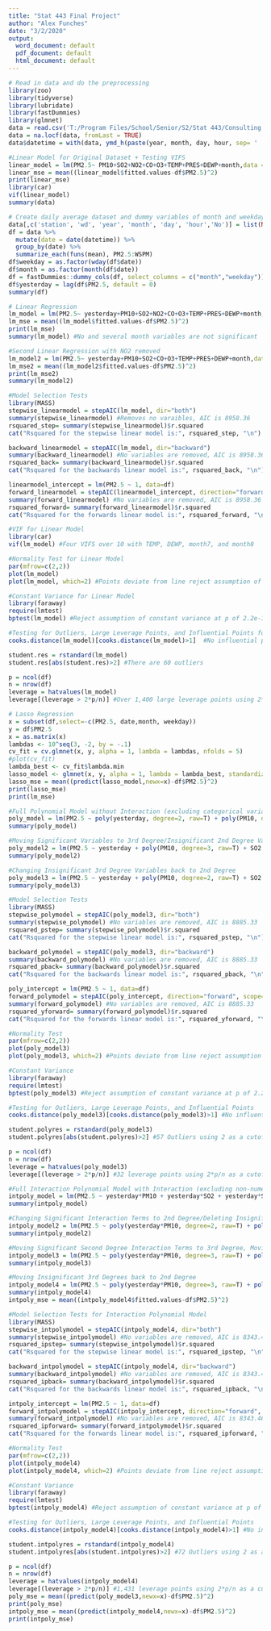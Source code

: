 ---
title: "Stat 443 Final Project"
author: "Alex Funches"
date: "3/2/2020"
output:
  word_document: default
  pdf_document: default
  html_document: default
---
```{r Data and Linear/Lasso Model echo=TRUE , eval=TRUE, warning = FALSE, message = FALSE}
# Read in data and do the preprocessing 
library(zoo)
library(tidyverse)
library(lubridate)
library(fastDummies)
library(glmnet)
data = read.csv('T:/Program Files/School/Senior/S2/Stat 443/Consulting Project/PRSA_Data_Wanshouxigong_20130301-20170228.csv',header = TRUE)
data = na.locf(data, fromLast = TRUE)
data$datetime = with(data, ymd_h(paste(year, month, day, hour, sep= ' ')))

#Linear Model for Original Dataset + Testing VIFS 
linear_model = lm(PM2.5~ PM10+SO2+NO2+CO+O3+TEMP+PRES+DEWP+month,data = data)
linear_mse = mean((linear_model$fitted.values-df$PM2.5)^2)
print(linear_mse)
library(car)
vif(linear_model)
summary(data)

# Create daily average dataset and dummy variables of month and weekday
data[,c('station', 'wd', 'year', 'month', 'day', 'hour','No')] = list(NULL)
df = data %>%
  mutate(date = date(datetime)) %>%
  group_by(date) %>%
  summarize_each(funs(mean), PM2.5:WSPM)
df$weekday = as.factor(wday(df$date))
df$month = as.factor(month(df$date))
df = fastDummies::dummy_cols(df, select_columns = c("month","weekday"))
df$yesterday = lag(df$PM2.5, default = 0)
summary(df)

# Linear Regression 
lm_model = lm(PM2.5~ yesterday+PM10+SO2+NO2+CO+O3+TEMP+PRES+DEWP+month,data = df)#DEWP becomes collinear because of the month dummy variables + TEMP becomes collinear because of yesterday's PM2.5
lm_mse = mean((lm_model$fitted.values-df$PM2.5)^2)
print(lm_mse)
summary(lm_model) #No and several month variables are not significant 

#Second Linear Regression with NO2 removed 
lm_model2 = lm(PM2.5~ yesterday+PM10+SO2+CO+O3+TEMP+PRES+DEWP+month,data = df)
lm_mse2 = mean((lm_model2$fitted.values-df$PM2.5)^2)
print(lm_mse2)
summary(lm_model2)

#Model Selection Tests
library(MASS)
stepwise_linearmodel = stepAIC(lm_model, dir="both")
summary(stepwise_linearmodel) #Removes no varaibles, AIC is 8958.36
rsquared_step= summary(stepwise_linearmodel)$r.squared
cat("Rsquared for the stepwise linear model is:", rsquared_step, "\n")

backward_linearmodel = stepAIC(lm_model, dir="backward")
summary(backward_linearmodel) #No variables are removed, AIC is 8958.36
rsquared_back= summary(backward_linearmodel)$r.squared
cat("Rsquared for the backwards linear model is:", rsquared_back, "\n") 

linearmodel_intercept = lm(PM2.5 ~ 1, data=df)
forward_linearmodel = stepAIC(linearmodel_intercept, direction="forward", scope=formula(lm_model))
summary(forward_linearmodel) #No variables are removed, AIC is 8958.36
rsquared_forward= summary(forward_linearmodel)$r.squared
cat("Rsquared for the forwards linear model is:", rsquared_forward, "\n")

#VIF for Linear Model
library(car)
vif(lm_model) #Four VIFS over 10 with TEMP, DEWP, month7, and month8 

#Normality Test for Linear Model
par(mfrow=c(2,2))
plot(lm_model)
plot(lm_model, which=2) #Points deviate from line reject assumption of normality 

#Constant Variance for Linear Model 
library(faraway)
require(lmtest)
bptest(lm_model) #Reject assumption of constant variance at p of 2.2e-16

#Testing for Outliers, Large Leverage Points, and Influential Points for Linear Model
cooks.distance(lm_model)[cooks.distance(lm_model)>1]  #No influential points using 1 as a cutoff 

student.res = rstandard(lm_model)
student.res[abs(student.res)>2] #There are 60 outliers 

p = ncol(df)
n = nrow(df)
leverage = hatvalues(lm_model)
leverage[(leverage > 2*p/n)] #Over 1,400 large leverage points using 2*p/n as a cutoff  

# Lasso Regression
x = subset(df,select=-c(PM2.5, date,month, weekday))
y = df$PM2.5
x = as.matrix(x)
lambdas <- 10^seq(3, -2, by = -.1)
cv_fit = cv.glmnet(x, y, alpha = 1, lambda = lambdas, nfolds = 5)
#plot(cv_fit)
lambda_best <- cv_fit$lambda.min 
lasso_model <- glmnet(x, y, alpha = 1, lambda = lambda_best, standardize = TRUE)
lasso_mse = mean((predict(lasso_model,newx=x)-df$PM2.5)^2)
print(lasso_mse)
print(lm_mse)
```

```{r Data Polynomial Model without Interaction, echo=TRUE , eval=TRUE, warning = FALSE, message = FALSE}
#Full Polynomial Model without Interaction (excluding categorical variables)
poly_model = lm(PM2.5 ~ poly(yesterday, degree=2, raw=T) + poly(PM10, degree=2, raw=T) + poly(SO2, degree=2, raw=T) + poly(NO2, degree=2, raw=T) + poly(CO, degree=2, raw=T) + poly(O3, degree=2, raw=T) + poly(TEMP, degree=2, raw=T) + poly(PRES, degree=2, raw=T) + poly(DEWP, degree=2, raw=T) + month, data = df)
summary(poly_model)

#Moving Significant Variables to 3rd Degree/Insignificant 2nd Degree Variabes to 1st Degree
poly_model2 = lm(PM2.5 ~ yesterday + poly(PM10, degree=3, raw=T) + SO2 + NO2 + poly(CO, degree=3, raw=T) +O3 + TEMP + PRES + poly(DEWP, degree=3, raw=T) + month, data = df)
summary(poly_model2)

#Changing Insignificant 3rd Degree Variables back to 2nd Degree
poly_model3 = lm(PM2.5 ~ yesterday + poly(PM10, degree=2, raw=T) + SO2 + NO2 + poly(CO, degree=2, raw=T) +O3 + TEMP + PRES + poly(DEWP, degree=3, raw=T) + month, data = df)
summary(poly_model3)

#Model Selection Tests
library(MASS)
stepwise_polymodel = stepAIC(poly_model3, dir="both")
summary(stepwise_polymodel) #No variables are removed, AIC is 8885.33
rsquared_pstep= summary(stepwise_polymodel)$r.squared
cat("Rsquared for the stepwise linear model is:", rsquared_pstep, "\n")

backward_polymodel = stepAIC(poly_model3, dir="backward")
summary(backward_polymodel) #No variables are removed, AIC is 8885.33
rsquared_pback= summary(backward_polymodel)$r.squared
cat("Rsquared for the backwards linear model is:", rsquared_pback, "\n") 

poly_intercept = lm(PM2.5 ~ 1, data=df)
forward_polymodel = stepAIC(poly_intercept, direction="forward", scope=formula(poly_model3))
summary(forward_polymodel) #No variables are removed, AIC is 8885.33
rsquared_yforward= summary(forward_polymodel)$r.squared
cat("Rsquared for the forwards linear model is:", rsquared_yforward, "\n")

#Normality Test
par(mfrow=c(2,2))
plot(poly_model3)
plot(poly_model3, which=2) #Points deviate from line reject assumption of normality 

#Constant Variance 
library(faraway)
require(lmtest)
bptest(poly_model3) #Reject assumption of constant variance at p of 2.2e-16

#Testing for Outliers, Large Leverage Points, and Influential Points 
cooks.distance(poly_model3)[cooks.distance(poly_model3)>1] #No influential points using 1 as a cutoff 

student.polyres = rstandard(poly_model3)
student.polyres[abs(student.polyres)>2] #57 Outliers using 2 as a cutoff 

p = ncol(df)
n = nrow(df)
leverage = hatvalues(poly_model3)
leverage[(leverage > 2*p/n)] #32 leverage points using 2*p/n as a cutoff  
```

```{r Polynomial Model With Interaction, echo=TRUE , eval=TRUE, warning = FALSE, message = FALSE}
#Full Interaction Polynomial Model with Interaction (excluding non-numeric variables)
intpoly_model = lm(PM2.5 ~ yesterday*PM10 + yesterday*SO2 + yesterday*SO2 + yesterday*NO2 + yesterday*CO + yesterday*O3 + yesterday*TEMP + yesterday*PRES + yesterday*DEWP + PM10*SO2 + PM10*NO2 + PM10*CO + PM10*O3 + PM10*TEMP + PM10*PRES + PM10*DEWP + SO2*NO2 + SO2*CO + SO2*O3 + SO2*TEMP + SO2*PRES + SO2*DEWP + NO2*CO + NO2*O3 + NO2*TEMP + NO2*PRES + NO2*DEWP + CO*O3 + CO*TEMP + CO*PRES + CO*DEWP + O3*TEMP + O3*PRES + O3*DEWP + TEMP*PRES + TEMP*DEWP + PRES*DEWP + month, data=df)  
summary(intpoly_model)

#Changing Significant Interaction Terms to 2nd Degree/Deleting Insignificant Terms
intpoly_model2 = lm(PM2.5 ~ poly(yesterday*PM10, degree=2, raw=T) + poly(yesterday*NO2, degree=2, raw=T) + poly(yesterday*CO, degree=2, raw=T) + poly(PM10*SO2, degree=2, raw=T) + poly(PM10*NO2, degree=2, raw=T) + poly(PM10*TEMP, degree=2, raw=T) + poly(PM10*DEWP, degree=2, raw=T) + poly(SO2*NO2, degree=2, raw=T) + poly(SO2*CO, degree=2, raw=T) + poly(SO2*PRES, degree=2, raw=T) + poly(SO2*DEWP, degree=2, raw=T) + poly(NO2*DEWP, degree=2, raw=T) + poly(CO*O3, degree=2, raw=T) + poly(CO*DEWP, degree=2, raw=T) + poly(O3*PRES, degree=2, raw=T) + poly(TEMP*PRES, degree=2, raw=T) + month, data=df)   
summary(intpoly_model2)

#Moving Significant Second Degree Interaction Terms to 3rd Degree, Moving Insignificant Second Degrees back to 1st Degree 
intpoly_model3 = lm(PM2.5 ~ poly(yesterday*PM10, degree=3, raw=T) + poly(yesterday*NO2, degree=1, raw=T) + poly(yesterday*CO, degree=3, raw=T) + poly(PM10*SO2, degree=3, raw=T) + poly(PM10*NO2, degree=3, raw=T) + poly(PM10*TEMP, degree=3, raw=T) + poly(PM10*DEWP, degree=3, raw=T) + poly(SO2*NO2, degree=3, raw=T) + poly(SO2*CO, degree=3, raw=T) + poly(SO2*PRES, degree=1, raw=T) + poly(SO2*DEWP, degree=1, raw=T) + poly(NO2*DEWP, degree=3, raw=T) + poly(CO*O3, degree=3, raw=T) + poly(CO*DEWP, degree=1, raw=T) + poly(O3*PRES, degree=3, raw=T) + poly(TEMP*PRES, degree=1, raw=T) + month, data=df)   
summary(intpoly_model3)

#Moving Insignificant 3rd Degrees back to 2nd Degree
intpoly_model4 = lm(PM2.5 ~ poly(yesterday*PM10, degree=3, raw=T) + poly(yesterday*NO2, degree=1, raw=T) + poly(yesterday*CO, degree=2, raw=T) + poly(PM10*SO2, degree=2, raw=T) + poly(PM10*NO2, degree=3, raw=T) + poly(PM10*TEMP, degree=3, raw=T) + poly(PM10*DEWP, degree=3, raw=T) + poly(SO2*NO2, degree=2, raw=T) + poly(SO2*CO, degree=3, raw=T) + poly(SO2*DEWP, degree=1, raw=T) + poly(NO2*DEWP, degree=2, raw=T) + poly(CO*O3, degree=2, raw=T) + poly(CO*DEWP, degree=1, raw=T) + poly(O3*PRES, degree=3, raw=T) + poly(TEMP*PRES, degree=1, raw=T) + month, data=df)   
summary(intpoly_model4)
intpoly_mse = mean((intpoly_model4$fitted.values-df$PM2.5)^2)

#Model Selection Tests for Interaction Polynomial Model
library(MASS)
stepwise_intpolymodel = stepAIC(intpoly_model4, dir="both")
summary(stepwise_intpolymodel) #No variables are removed, AIC is 8343.46
rsquared_ipstep= summary(stepwise_intpolymodel)$r.squared
cat("Rsquared for the stepwise linear model is:", rsquared_ipstep, "\n")

backward_intpolymodel = stepAIC(intpoly_model4, dir="backward")
summary(backward_intpolymodel) #No variables are removed, AIC is 8343.46
rsquared_ipback= summary(backward_intpolymodel)$r.squared
cat("Rsquared for the backwards linear model is:", rsquared_ipback, "\n") 

intpoly_intercept = lm(PM2.5 ~ 1, data=df)
forward_intpolymodel = stepAIC(intpoly_intercept, direction="forward", scope=formula(intpoly_model4))
summary(forward_intpolymodel) #No variables are removed, AIC is 8343.46
rsquared_ipforward= summary(forward_intpolymodel)$r.squared
cat("Rsquared for the forwards linear model is:", rsquared_ipforward, "\n")

#Normality Test
par(mfrow=c(2,2))
plot(intpoly_model4)
plot(intpoly_model4, which=2) #Points deviate from line reject assumption of normality 

#Constant Variance 
library(faraway)
require(lmtest)
bptest(intpoly_model4) #Reject assumption of constant variance at p of 2.573e-16

#Testing for Outliers, Large Leverage Points, and Influential Points 
cooks.distance(intpoly_model4)[cooks.distance(intpoly_model4)>1] #No influential points using 1 as a cutoff 

student.intpolyres = rstandard(intpoly_model4)
student.intpolyres[abs(student.intpolyres)>2] #72 Outliers using 2 as a cutoff 

p = ncol(df)
n = nrow(df)
leverage = hatvalues(intpoly_model4)
leverage[(leverage > 2*p/n)] #1,431 leverage points using 2*p/n as a cutoff  
poly_mse = mean((predict(poly_model3,newx=x)-df$PM2.5)^2)
print(poly_mse)
intpoly_mse = mean((predict(intpoly_model4,newx=x)-df$PM2.5)^2)
print(intpoly_mse)
```


